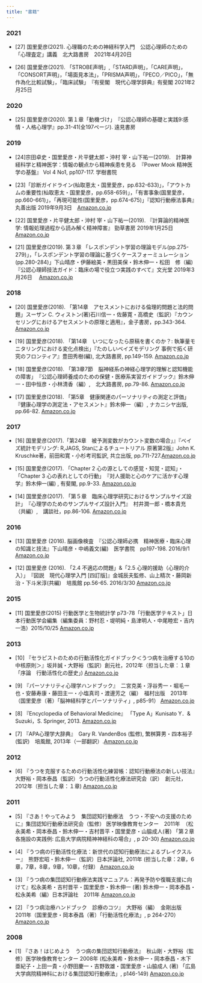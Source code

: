 ```yaml
---
title: "書籍"
---
```


### 2021

- [27] 国里愛彦(2021). 心理職のための神経科学入門　公認心理師のための「心理査定」講義　北大路書房　2021年4月20日

- [26] 国里愛彦(2021). 「STROBE声明」,「STARD声明」，「CARE声明」，「CONSORT声明」，「場面見本法」，「PRISMA声明」，「PECO／PICO」，「無作為化比較試験」，「臨床試験」　『有斐閣　現代心理学辞典』有斐閣 2021年2月25日


### 2020

- [25] 国里愛彦(2020). 第１章「動機づけ」　『公認心理師の基礎と実践9:感情・人格心理学』pp.31-41(全197ページ). 遠見書房 

### 2019

- [24]宗田卓史・国里愛彦・片平健太郎・沖村 宰・山下祐一(2019).　計算神経科学と精神医学：情報の観点から精神疾患を見る　『Power Mook 精神医学の基盤』 Vol 4 No1, pp107-117.  学樹書院

- [23]「診断ガイドライン(杣取恵太・国里愛彦，pp.632-633)」，「アウトカムの重要性(杣取恵太・国里愛彦，pp.658-659)」，「有害事象(国里愛彦，pp.660-661)」，「再現可能性(国里愛彦，pp.674-675)」『認知行動療法事典』丸善出版 2019年9月3日　[Amazon.co.jp](https://www.amazon.co.jp/dp/4621303821/ref=cm_sw_r_tw_dp_U_x_ySkBDbK4HP0P8)

- [22] 国里愛彦・片平健太郎・沖村 宰・山下祐一(2019). 『計算論的精神医学: 情報処理過程から読み解く精神障害』  勁草書房 2019年1月25日 [Amazon.co.jp](https://www.amazon.co.jp/dp/432625131X/ref=cm_sw_r_tw_dp_U_x_KM7SCbP877MA8)

- [21] 国里愛彦(2019). 第３章 「レスポンデント学習の理論モデル(pp.275-279)」，「レスポンデント学習の理論に基づくケースフォーミュレーション(pp.280-284)」下山晴彦・伊藤絵美・黒田美保・鈴木伸一・松田　修（編)『公認心理師技法ガイド：臨床の場で役立つ実践のすべて』文光堂 2019年3月26日　 [Amazon.co.jp](https://www.amazon.co.jp/dp/4830636262/ref=cm_sw_em_r_mt_dp_U_DL7SCbXZFBA0R)



### 2018

- [20] 国里愛彦(2018). 「第14章　アセスメントにおける倫理的問題と法的問題」スーザン C. ウィストン(著)石川信一・佐藤寛・高橋史（監訳）『カウンセリングにおけるアセスメントの原理と適用』，金子書房，pp.343-364. [Amazon.co.jp](http://amzn.asia/d/7dg5Zgq)

- [19] 国里愛彦(2018). 「第14章　いつになったら原稿を書くのか？: 執筆量モニタリングにおける変化点検出」『たのしいベイズモデリング 事例で拓く研究のフロンティア』豊田秀樹(編), 北大路書房, pp.149-159. [Amazon.co.jp](http://amzn.asia/d/2r9QFKj)

- [18] 国里愛彦(2018). 「第3章7節　脳神経系の神経心理学的理解と認知機能の障害」　『公認心理師養成のための保健・医療系実習ガイドブック』鈴木伸一・田中恒彦・小林清香（編）,　北大路書房, pp.79-86. [Amazon.co.jp](http://amzn.asia/d/9TMdHZs)

- [17] 国里愛彦(2018). 「第5章　健康関連のパーソナリティの測定と評価」　『健康心理学の測定法・アセスメント』鈴木伸一（編）, ナカニシヤ出版, pp.66-82. [Amazon.co.jp](http://amzn.asia/d/73OpXuw)


### 2017

- [16] 国里愛彦(2017).「第24章　被予測変数がカウント変数の場合」』『ベイズ統計モデリング: R,JAGS, Stanによるチュートリアル 原著第2版』John K. Kruschke著，前田和寛・小杉考司監訳, 共立出版, pp.711-727.[Amazon.co.jp](http://amzn.asia/i6FoTrJ)

- [15] 国里愛彦(2017). 「Chapter 2 心の源としての感覚・知覚・認知」・「Chapter 3 心の表れとしての行動」　『対人援助と心のケアに活かす心理学』鈴木伸一(編) , 有斐閣, pp.9-33. [Amazon.co.jp](http://amzn.asia/hZ4yMKn)

- [14] 国里愛彦(2017). 「第５章　臨床心理学研究におけるサンプルサイズ設計」　『心理学のためのサンプルサイズ設計入門』　村井潤一郎・橋本貴充（共編）,　講談社，pp.86-106. [Amazon.co.jp](http://amzn.asia/0GOsHDM)

### 2016

- [13] 国里愛彦 (2016). 脳画像検査　『公認心理師必携　精神医療・臨床心理の知識と技法』下山晴彦・中嶋義文(編)　医学書院　pp197-198. 2016/9/1 [Amazon.co.jp](http://amzn.asia/cWb3VuR)
 
- [12] 国里愛彦 (2016). 「2.4 不適応の問題」&「2.5 心理的援助（心理的介入）」　『図説　現代心理学入門 [四訂版]』金城辰夫監修、山上精次・藤岡新治・下斗米淳(共編)　培風館 pp.56-65. 2016/3/30 [Amazon.co.jp](http://amzn.asia/3mCXXJN)
 
### 2015

- [11] 国里愛彦(2015) 行動医学と生物統計学 p73-78「行動医学テキスト」日本行動医学会編集（編集委員：野村忍・堤明純・島津明人・中尾睦宏・吉内一浩）2015/10/25  [Amazon.co.jp](http://amzn.asia/cpANGJ5)
 
### 2013

- [10] 『セラピストのための行動活性化ガイドブック＜うつ病を治療する10の中核原則＞』坂井誠・大野裕（監訳）創元社，2012年（担当した章：１章「序論　行動活性化の歴史」)  [Amazon.co.jp](http://amzn.asia/9yjCNHr)
 
- [9] 『パーソナリティ心理学ハンドブック』　二宮克美・浮谷秀一・堀毛一也・安藤寿康・藤田主一・小塩真司・渡邊芳之（編）　福村出版　2013年（国里愛彦（著）「脳神経科学とパーソナリティ」, p85-91） [Amazon.co.jp](http://amzn.asia/cKObuiz)
 
- [8] 『Encyclopedia of Behavioral Medicine』 「Type A」Kunisato Y．& Suzuki，S. Springer, 2013.  [Amazon.co.jp](http://amzn.asia/6FVAVlc)

- [7] 『APA心理学大辞典』　Gary R. VandenBos (監修), 繁桝算男・四本裕子(監訳)　培風館, 2013年（一部翻訳）.[Amazon.co.jp](http://amzn.asia/eRIahSG)
 
### 2012

- [6] 『うつを克服するための行動活性化練習帳：認知行動療法の新しい技法』大野裕・岡本泰昌（監訳）うつの行動活性化療法研究会（訳）　創元社，2012年（担当した章：１章)  [Amazon.co.jp](http://amzn.asia/9GW1z8K)
 
### 2011

- [5] 『さあ！やってみよう　集団認知行動療法　うつ・不安への支援のために』集団認知行動療法研究会（監修） 医学映像教育センター　2011年　（松永美希・岡本泰昌・鈴木伸一・吉村晋平・国里愛彦・山脇成人(著) 「第２章 各施設の実践例: 広島大学病院精神神経科の場合」, p 20-30)  [Amazon.co.jp](http://amzn.asia/cyzswp7)
 
- [4] 『うつ病の行動活性化療法：新世代の認知行動療法によるブレイクスルー』　熊野宏昭・鈴木伸一（監訳）日本評論社, 2011年 (担当した章：2章，6章，7章，8章，9章，10章，付録）  [Amazon.co.jp](http://amzn.asia/5Wp6dvL)
 
- [3] 『うつ病の集団認知行動療法実践マニュアル：再発予防や復職支援に向けて』松永美希・吉村晋平・国里愛彦・鈴木伸一 (著) 鈴木伸一・岡本泰昌・松永美希（編）日本評論社　2011年  [Amazon.co.jp](http://amzn.asia/4jBendY)
 
- [2] 『うつ病治療ハンドブック　診療のコツ』　大野裕（編）　金剛出版　2011年（国里愛彦・岡本泰昌（著）「行動活性化療法」, p 264-270）  [Amazon.co.jp](http://amzn.asia/72OLvVf)
 
### 2008

- [1] 『さあ！はじめよう　うつ病の集団認知行動療法』　秋山剛・大野裕（監修）医学映像教育センター 2008年 (松永美希・鈴木伸一・岡本泰昌・木下亜紀子・上田一貴・小野田慶一・吉野敦雄・国里愛彦・山脇成人 (著) 「広島大学病院精神科における集団認知行動療法」, p146-149)  [Amazon.co.jp](http://amzn.asia/dn1cUT7)